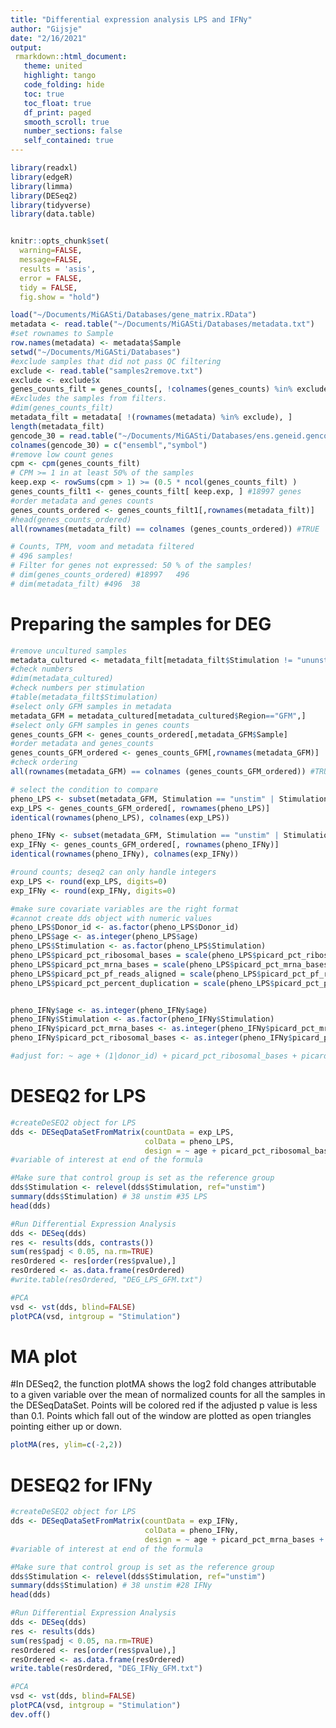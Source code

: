 ```yaml
---
title: "Differential expression analysis LPS and IFNy"
author: "Gijsje"
date: "2/16/2021"
output: 
 rmarkdown::html_document:
   theme: united
   highlight: tango
   code_folding: hide
   toc: true
   toc_float: true
   df_print: paged
   smooth_scroll: true
   number_sections: false
   self_contained: true
---
```


```r
library(readxl)
library(edgeR)
library(limma)
library(DESeq2)
library(tidyverse)
library(data.table)


knitr::opts_chunk$set( 
  warning=FALSE,
  message=FALSE,
  results = 'asis',
  error = FALSE,
  tidy = FALSE,
  fig.show = "hold")
```


```r
load("~/Documents/MiGASti/Databases/gene_matrix.RData")
metadata <- read.table("~/Documents/MiGASti/Databases/metadata.txt")
#set rownames to Sample
row.names(metadata) <- metadata$Sample 
setwd("~/Documents/MiGASti/Databases")
#exclude samples that did not pass QC filtering
exclude <- read.table("samples2remove.txt")
exclude <- exclude$x
genes_counts_filt = genes_counts[, !colnames(genes_counts) %in% exclude] 
#Excludes the samples from filters. 
#dim(genes_counts_filt)
metadata_filt = metadata[ !(rownames(metadata) %in% exclude), ]
length(metadata_filt)
gencode_30 = read.table("~/Documents/MiGASti/Databases/ens.geneid.gencode.v30")
colnames(gencode_30) = c("ensembl","symbol")
#remove low count genes
cpm <- cpm(genes_counts_filt) 
# CPM >= 1 in at least 50% of the samples
keep.exp <- rowSums(cpm > 1) >= (0.5 * ncol(genes_counts_filt) )
genes_counts_filt1 <- genes_counts_filt[ keep.exp, ] #18997 genes 
#order metadata and genes counts
genes_counts_ordered <- genes_counts_filt1[,rownames(metadata_filt)]
#head(genes_counts_ordered)
all(rownames(metadata_filt) == colnames (genes_counts_ordered)) #TRUE
```


```r
# Counts, TPM, voom and metadata filtered 
# 496 samples!  
# Filter for genes not expressed: 50 % of the samples! 
# dim(genes_counts_ordered) #18997   496
# dim(metadata_filt) #496  38
```

# Preparing the samples for DEG

```r
#remove uncultured samples
metadata_cultured <- metadata_filt[metadata_filt$Stimulation != "ununstim",]
#check numbers
#dim(metadata_cultured)
#check numbers per stimulation
#table(metadata_filt$Stimulation)
#select only GFM samples in metadata
metadata_GFM = metadata_cultured[metadata_cultured$Region=="GFM",]
#select only GFM samples in genes counts
genes_counts_GFM <- genes_counts_ordered[,metadata_GFM$Sample]
#order metadata and genes_counts
genes_counts_GFM_ordered <- genes_counts_GFM[,rownames(metadata_GFM)]
#check ordering
all(rownames(metadata_GFM) == colnames (genes_counts_GFM_ordered)) #TRUE

# select the condition to compare
pheno_LPS <- subset(metadata_GFM, Stimulation == "unstim" | Stimulation == "LPS")
exp_LPS <- genes_counts_GFM_ordered[, rownames(pheno_LPS)]
identical(rownames(pheno_LPS), colnames(exp_LPS))

pheno_IFNy <- subset(metadata_GFM, Stimulation == "unstim" | Stimulation == "IFNy")
exp_IFNy <- genes_counts_GFM_ordered[, rownames(pheno_IFNy)]
identical(rownames(pheno_IFNy), colnames(exp_IFNy))

#round counts; deseq2 can only handle integers
exp_LPS <- round(exp_LPS, digits=0)
exp_IFNy <- round(exp_IFNy, digits=0)

#make sure covariate variables are the right format 
#cannot create dds object with numeric values
pheno_LPS$Donor_id <- as.factor(pheno_LPS$Donor_id)
pheno_LPS$age <- as.integer(pheno_LPS$age)
pheno_LPS$Stimulation <- as.factor(pheno_LPS$Stimulation)
pheno_LPS$picard_pct_ribosomal_bases = scale(pheno_LPS$picard_pct_ribosomal_bases)
pheno_LPS$picard_pct_mrna_bases = scale(pheno_LPS$picard_pct_mrna_bases)
pheno_LPS$picard_pct_pf_reads_aligned = scale(pheno_LPS$picard_pct_pf_reads_aligned)
pheno_LPS$picard_pct_percent_duplication = scale(pheno_LPS$picard_pct_percent_duplication)


pheno_IFNy$age <- as.integer(pheno_IFNy$age)
pheno_IFNy$Stimulation <- as.factor(pheno_IFNy$Stimulation)
pheno_IFNy$picard_pct_mrna_bases <- as.integer(pheno_IFNy$picard_pct_mrna_bases)
pheno_IFNy$picard_pct_ribosomal_bases <- as.integer(pheno_IFNy$picard_pct_ribosomal_bases)

#adjust for: ~ age + (1|donor_id) + picard_pct_ribosomal_bases + picard_pct_mrna_bases + (1|sex)  + picard_pct_percent_duplication + picard_pct_pf_reads_aligned 
```

# DESEQ2 for LPS 

```r
#createDeSEQ2 object for LPS
dds <- DESeqDataSetFromMatrix(countData = exp_LPS,
                              colData = pheno_LPS,
                              design = ~ age + picard_pct_ribosomal_bases + picard_pct_mrna_bases + picard_pct_percent_duplication + picard_pct_pf_reads_aligned + Stimulation) 
#variable of interest at end of the formula

#Make sure that control group is set as the reference group
dds$Stimulation <- relevel(dds$Stimulation, ref="unstim")
summary(dds$Stimulation) # 38 unstim #35 LPS
head(dds)

#Run Differential Expression Analysis 
dds <- DESeq(dds)
res <- results(dds, contrasts())
sum(res$padj < 0.05, na.rm=TRUE)
resOrdered <- res[order(res$pvalue),] 
resOrdered <- as.data.frame(resOrdered)
#write.table(resOrdered, "DEG_LPS_GFM.txt")

#PCA
vsd <- vst(dds, blind=FALSE) 
plotPCA(vsd, intgroup = "Stimulation")
```

# MA plot 
#In DESeq2, the function plotMA shows the log2 fold changes attributable to a given variable over the mean of normalized counts for all the samples in the DESeqDataSet. Points will be colored red if the adjusted p value is less than 0.1. Points which fall out of the window are plotted as open triangles pointing either up or down.

```r
plotMA(res, ylim=c(-2,2))
```




# DESEQ2 for IFNy

```r
#createDeSEQ2 object for LPS
dds <- DESeqDataSetFromMatrix(countData = exp_IFNy,
                              colData = pheno_IFNy,
                              design = ~ age + picard_pct_mrna_bases + picard_pct_ribosomal_bases + Stimulation) 
#variable of interest at end of the formula

#Make sure that control group is set as the reference group
dds$Stimulation <- relevel(dds$Stimulation, ref="unstim")
summary(dds$Stimulation) # 38 unstim #28 IFNy
head(dds)

#Run Differential Expression Analysis 
dds <- DESeq(dds)
res <- results(dds)
sum(res$padj < 0.05, na.rm=TRUE)
resOrdered <- res[order(res$pvalue),] 
resOrdered <- as.data.frame(resOrdered)
write.table(resOrdered, "DEG_IFNy_GFM.txt")

#PCA
vsd <- vst(dds, blind=FALSE) 
plotPCA(vsd, intgroup = "Stimulation")
dev.off()
```




